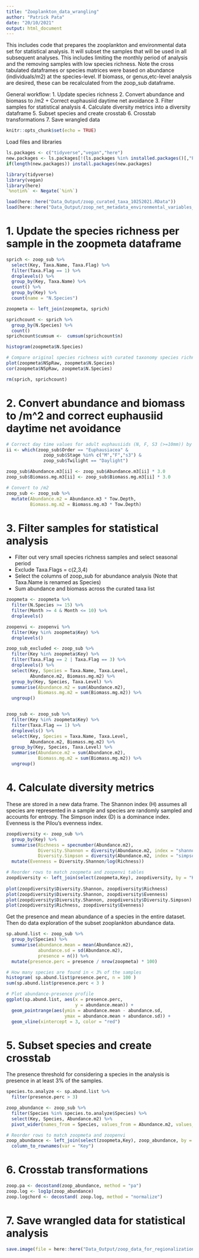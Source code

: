 ```yaml
---
title: "Zooplankton_data_wrangling"
author: "Patrick Pata"
date: "20/10/2021"
output: html_document
---
```


This includes code that prepares the zooplankton and environmental data set for statistical analysis. It will subset the samples that will be used in all subsequent analyses. This includes limiting the monthly period of analysis and the removing samples with low species richness. Note the cross tabulated dataframes or species matrices were based on abundance (individuals/m2) at the species-level. If biomass, or genus,etc-level analysis are desired, these can be recalculated from the zoop_sub dataframe.

General workflow:
1. Update species richness
2. Convert abundance and biomass to /m2 + Correct euphausiid daytime net avoidance
3. Filter samples for statistical analysis
4. Calculate diversity metrics into a diversity dataframe
5. Subset species and create crosstab
6. Crosstab transformations
7. Save wrangled data

```r
knitr::opts_chunk$set(echo = TRUE)
```

Load files and libraries
```r
ls.packages <- c("tidyverse","vegan","here")
new.packages <- ls.packages[!(ls.packages %in% installed.packages()[,"Package"])]
if(length(new.packages)) install.packages(new.packages)

library(tidyverse)
library(vegan)
library(here)
`%notin%` <- Negate(`%in%`)

load(here::here("Data_Output/zoop_curated_taxa_10252021.RData"))
load(here::here("Data_Output/zoop_net_metadata_environmental_variables_10202021.RData"))
```

# 1. Update the species richness per sample in the zoopmeta dataframe
```r
sprich <- zoop_sub %>% 
  select(Key, Taxa.Name, Taxa.Flag) %>%
  filter(Taxa.Flag == 1) %>%
  droplevels() %>%
  group_by(Key, Taxa.Name) %>%
  count() %>%
  group_by(Key) %>%
  count(name = "N.Species")

zoopmeta <- left_join(zoopmeta, sprich)

sprichcount <- sprich %>% 
  group_by(N.Species) %>% 
  count()
sprichcount$cumsum <-  cumsum(sprichcount$n)

histogram(zoopmeta$N.Species)

# Compare original species richness with curated taxonomy species richness
plot(zoopmeta$NSpRaw, zoopmeta$N.Species)
cor(zoopmeta$NSpRaw, zoopmeta$N.Species)

rm(sprich, sprichcount)
```

# 2. Convert abundance and biomass to /m^2 and correct euphausiid daytime net avoidance
```r
# Correct day time values for adult euphausiids (N, F, S3 (>=10mm)) by multiplying by a factor of 3.
ii <- which(zoop_sub$Order == "Euphausiacea" & 
              zoop_sub$Stage %in% c("M","F","s3") &
              zoop_sub$Twilight == "Daylight")

zoop_sub$Abundance.m3[ii] <- zoop_sub$Abundance.m3[ii] * 3.0
zoop_sub$Biomass.mg.m3[ii] <- zoop_sub$Biomass.mg.m3[ii] * 3.0

# Convert to /m2
zoop_sub <- zoop_sub %>% 
  mutate(Abundance.m2 = Abundance.m3 * Tow.Depth,
         Biomass.mg.m2 = Biomass.mg.m3 * Tow.Depth)
```

# 3. Filter samples for statistical analysis
- Filter out very small species richness samples and select seasonal period
- Exclude Taxa.Flags = c(2,3,4)
- Select the columns of zoop_sub for abundance analysis (Note that Taxa.Name is renamed as Species)
- Sum abundance and biomass across the curated taxa list
```r
zoopmeta <- zoopmeta %>% 
  filter(N.Species >= 15) %>% 
  filter(Month >= 4 & Month <= 10) %>% 
  droplevels()

zoopenvi <- zoopenvi %>% 
  filter(Key %in% zoopmeta$Key) %>% 
  droplevels()

zoop_sub_excluded <- zoop_sub %>% 
  filter(Key %in% zoopmeta$Key) %>% 
  filter(Taxa.Flag == 2 | Taxa.Flag == 3) %>% 
  droplevels() %>% 
  select(Key, Species = Taxa.Name, Taxa.Level,
         Abundance.m2, Biomass.mg.m2) %>% 
  group_by(Key, Species, Taxa.Level) %>% 
  summarise(Abundance.m2 = sum(Abundance.m2),
            Biomass.mg.m2 = sum(Biomass.mg.m2)) %>% 
  ungroup()


zoop_sub <- zoop_sub %>% 
  filter(Key %in% zoopmeta$Key) %>% 
  filter(Taxa.Flag == 1) %>% 
  droplevels() %>% 
  select(Key, Species = Taxa.Name, Taxa.Level,
         Abundance.m2, Biomass.mg.m2) %>% 
  group_by(Key, Species, Taxa.Level) %>% 
  summarise(Abundance.m2 = sum(Abundance.m2),
            Biomass.mg.m2 = sum(Biomass.mg.m2)) %>% 
  ungroup()

```

# 4. Calculate diversity metrics
These are stored in a new data frame. The Shannon index (H) assumes all species are represented in a sample and species are randomly sampled and accounts for entropy. The Simpson index (D) is a dominance index. Evenness is the Pilou's evenness index.
```r
zoopdiversity <- zoop_sub %>% 
  group_by(Key) %>% 
  summarise(Richness = specnumber(Abundance.m2),
            Diversity.Shannon = diversity(Abundance.m2, index = "shannon"),
            Diversity.Simpson = diversity(Abundance.m2, index = "simpson")) %>% 
  mutate(Evenness = Diversity.Shannon/log(Richness))

# Reorder rows to match zoopmeta and zoopenvi tables
zoopdiversity <- left_join(select(zoopmeta,Key), zoopdiversity, by = "Key")
  
plot(zoopdiversity$Diversity.Shannon, zoopdiversity$Richness)
plot(zoopdiversity$Diversity.Shannon, zoopdiversity$Evenness)
plot(zoopdiversity$Diversity.Shannon, zoopdiversity$Diversity.Simpson)
plot(zoopdiversity$Richness, zoopdiversity$Evenness)
```

Get the presence and mean abundance of a species in the entire dataset. Then do data exploration of the subset zooplankton abundance data. 
```r
sp.abund.list <- zoop_sub %>% 
  group_by(Species) %>% 
  summarise(abundance.mean = mean(Abundance.m2),
            abundance.sd = sd(Abundance.m2),
            presence = n()) %>% 
  mutate(presence.perc = presence / nrow(zoopmeta) * 100)

# How many species are found in < 3% of the samples
histogram( sp.abund.list$presence.perc, n = 100 )
sum(sp.abund.list$presence.perc < 3 )

# Plot abundance-presence profile
ggplot(sp.abund.list, aes(x = presence.perc, 
                          y = abundance.mean)) +
  geom_pointrange(aes(ymin = abundance.mean - abundance.sd,
                      ymax = abundance.mean + abundance.sd)) +
  geom_vline(xintercept = 3, color = "red")

```


# 5. Subset species and create crosstab
The presence threshold for considering a species in the analysis is presence in at least 3% of the samples.
```r
species.to.analyze <- sp.abund.list %>% 
  filter(presence.perc > 3) 

zoop_abundance <- zoop_sub %>% 
  filter(Species %in% species.to.analyze$Species) %>% 
  select(Key, Species, Abundance.m2) %>% 
  pivot_wider(names_from = Species, values_from = Abundance.m2, values_fill = 0) 

# Reorder rows to match zoopmeta and zoopenvi
zoop_abundance <- left_join(select(zoopmeta,Key), zoop_abundance, by = "Key") %>% 
  column_to_rownames(var = "Key")
```


# 6. Crosstab transformations 
```r
zoop.pa <- decostand(zoop_abundance, method = "pa")
zoop.log <- log1p(zoop_abundance)
zoop.logchord <- decostand( zoop.log, method = "normalize")
```

# 7. Save wrangled data for statistical analysis
```r
save.image(file = here::here("Data_Output/zoop_data_for_regionalization_10252021.RData"))
```
